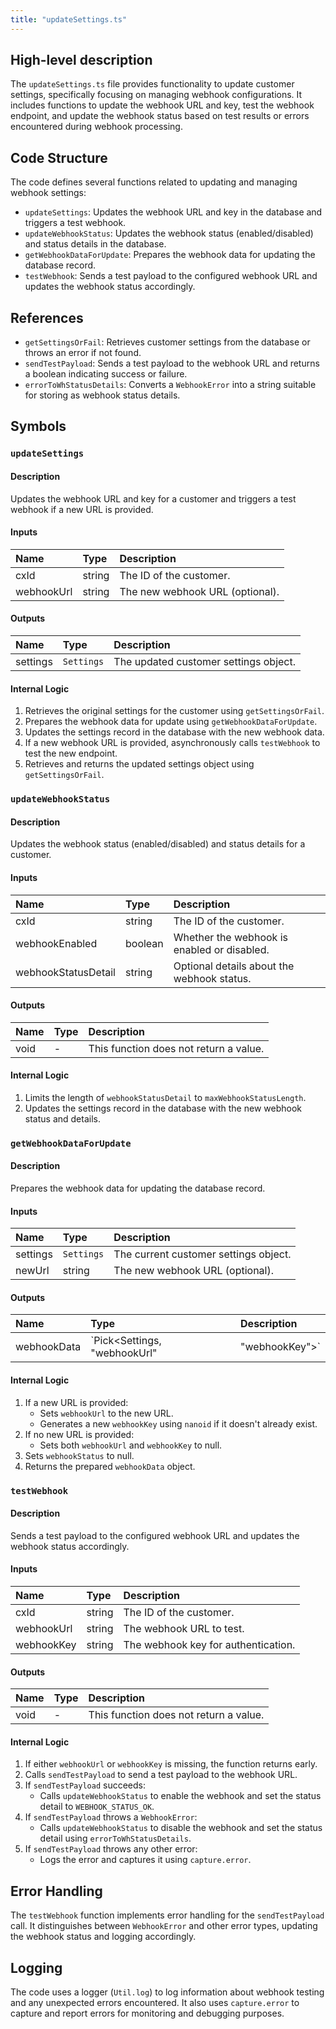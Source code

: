```yaml
---
title: "updateSettings.ts"
---
```


## High-level description
The `updateSettings.ts` file provides functionality to update customer settings, specifically focusing on managing webhook configurations. It includes functions to update the webhook URL and key, test the webhook endpoint, and update the webhook status based on test results or errors encountered during webhook processing. 

## Code Structure
The code defines several functions related to updating and managing webhook settings:

- `updateSettings`: Updates the webhook URL and key in the database and triggers a test webhook.
- `updateWebhookStatus`: Updates the webhook status (enabled/disabled) and status details in the database.
- `getWebhookDataForUpdate`: Prepares the webhook data for updating the database record.
- `testWebhook`: Sends a test payload to the configured webhook URL and updates the webhook status accordingly.

## References
- `getSettingsOrFail`: Retrieves customer settings from the database or throws an error if not found.
- `sendTestPayload`: Sends a test payload to the webhook URL and returns a boolean indicating success or failure.
- `errorToWhStatusDetails`: Converts a `WebhookError` into a string suitable for storing as webhook status details.

## Symbols

### `updateSettings`
#### Description
Updates the webhook URL and key for a customer and triggers a test webhook if a new URL is provided.

#### Inputs
| Name | Type | Description |
|:-----|:-----|:------------|
| cxId | string | The ID of the customer. |
| webhookUrl | string | The new webhook URL (optional). |

#### Outputs
| Name | Type | Description |
|:-----|:-----|:------------|
| settings | `Settings` | The updated customer settings object. |

#### Internal Logic
1. Retrieves the original settings for the customer using `getSettingsOrFail`.
2. Prepares the webhook data for update using `getWebhookDataForUpdate`.
3. Updates the settings record in the database with the new webhook data.
4. If a new webhook URL is provided, asynchronously calls `testWebhook` to test the new endpoint.
5. Retrieves and returns the updated settings object using `getSettingsOrFail`.

### `updateWebhookStatus`
#### Description
Updates the webhook status (enabled/disabled) and status details for a customer.

#### Inputs
| Name | Type | Description |
|:-----|:-----|:------------|
| cxId | string | The ID of the customer. |
| webhookEnabled | boolean | Whether the webhook is enabled or disabled. |
| webhookStatusDetail | string | Optional details about the webhook status. |

#### Outputs
| Name | Type | Description |
|:-----|:-----|:------------|
| void | - | This function does not return a value. |

#### Internal Logic
1. Limits the length of `webhookStatusDetail` to `maxWebhookStatusLength`.
2. Updates the settings record in the database with the new webhook status and details.

### `getWebhookDataForUpdate`
#### Description
Prepares the webhook data for updating the database record.

#### Inputs
| Name | Type | Description |
|:-----|:-----|:------------|
| settings | `Settings` | The current customer settings object. |
| newUrl | string | The new webhook URL (optional). |

#### Outputs
| Name | Type | Description |
|:-----|:-----|:------------|
| webhookData | `Pick&lt;Settings, "webhookUrl" | "webhookKey"&gt;` | An object containing the updated webhook URL and key. |

#### Internal Logic
1. If a new URL is provided:
    - Sets `webhookUrl` to the new URL.
    - Generates a new `webhookKey` using `nanoid` if it doesn't already exist.
2. If no new URL is provided:
    - Sets both `webhookUrl` and `webhookKey` to null.
3. Sets `webhookStatus` to null.
4. Returns the prepared `webhookData` object.

### `testWebhook`
#### Description
Sends a test payload to the configured webhook URL and updates the webhook status accordingly.

#### Inputs
| Name | Type | Description |
|:-----|:-----|:------------|
| cxId | string | The ID of the customer. |
| webhookUrl | string | The webhook URL to test. |
| webhookKey | string | The webhook key for authentication. |

#### Outputs
| Name | Type | Description |
|:-----|:-----|:------------|
| void | - | This function does not return a value. |

#### Internal Logic
1. If either `webhookUrl` or `webhookKey` is missing, the function returns early.
2. Calls `sendTestPayload` to send a test payload to the webhook URL.
3. If `sendTestPayload` succeeds:
    - Calls `updateWebhookStatus` to enable the webhook and set the status detail to `WEBHOOK_STATUS_OK`.
4. If `sendTestPayload` throws a `WebhookError`:
    - Calls `updateWebhookStatus` to disable the webhook and set the status detail using `errorToWhStatusDetails`.
5. If `sendTestPayload` throws any other error:
    - Logs the error and captures it using `capture.error`.

## Error Handling
The `testWebhook` function implements error handling for the `sendTestPayload` call. It distinguishes between `WebhookError` and other error types, updating the webhook status and logging accordingly.

## Logging
The code uses a logger (`Util.log`) to log information about webhook testing and any unexpected errors encountered. It also uses `capture.error` to capture and report errors for monitoring and debugging purposes.
